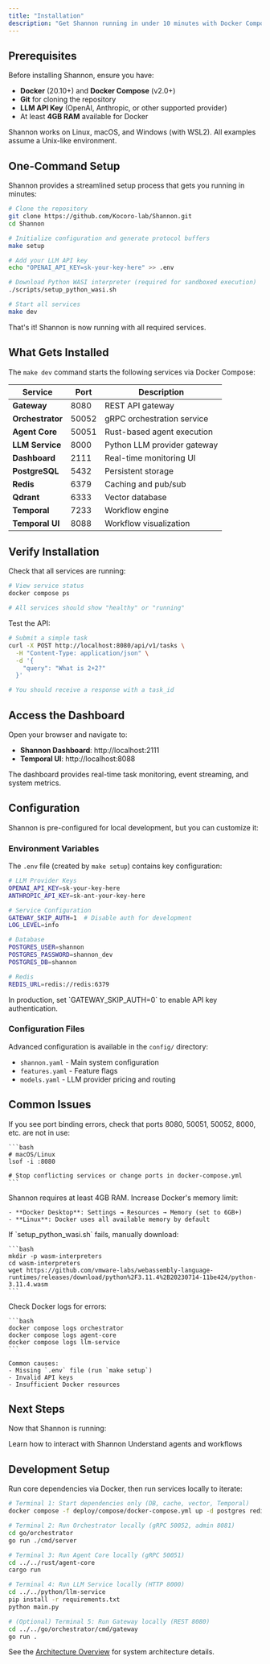 ```yaml
---
title: "Installation"
description: "Get Shannon running in under 10 minutes with Docker Compose"
---
```


## Prerequisites

Before installing Shannon, ensure you have:

- **Docker** (20.10+) and **Docker Compose** (v2.0+)
- **Git** for cloning the repository
- **LLM API Key** (OpenAI, Anthropic, or other supported provider)
- At least **4GB RAM** available for Docker

<Note>
Shannon works on Linux, macOS, and Windows (with WSL2). All examples assume a Unix-like environment.
</Note>

## One-Command Setup

Shannon provides a streamlined setup process that gets you running in minutes:

```bash
# Clone the repository
git clone https://github.com/Kocoro-lab/Shannon.git
cd Shannon

# Initialize configuration and generate protocol buffers
make setup

# Add your LLM API key
echo "OPENAI_API_KEY=sk-your-key-here" >> .env

# Download Python WASI interpreter (required for sandboxed execution)
./scripts/setup_python_wasi.sh

# Start all services
make dev
```

That's it! Shannon is now running with all required services.

## What Gets Installed

The `make dev` command starts the following services via Docker Compose:

| Service | Port | Description |
|---------|------|-------------|
| **Gateway** | 8080 | REST API gateway |
| **Orchestrator** | 50052 | gRPC orchestration service |
| **Agent Core** | 50051 | Rust-based agent execution |
| **LLM Service** | 8000 | Python LLM provider gateway |
| **Dashboard** | 2111 | Real-time monitoring UI |
| **PostgreSQL** | 5432 | Persistent storage |
| **Redis** | 6379 | Caching and pub/sub |
| **Qdrant** | 6333 | Vector database |
| **Temporal** | 7233 | Workflow engine |
| **Temporal UI** | 8088 | Workflow visualization |

## Verify Installation

Check that all services are running:

```bash
# View service status
docker compose ps

# All services should show "healthy" or "running"
```

Test the API:

```bash
# Submit a simple task
curl -X POST http://localhost:8080/api/v1/tasks \
  -H "Content-Type: application/json" \
  -d '{
    "query": "What is 2+2?"
  }'

# You should receive a response with a task_id
```

## Access the Dashboard

Open your browser and navigate to:

- **Shannon Dashboard**: http://localhost:2111
- **Temporal UI**: http://localhost:8088

The dashboard provides real-time task monitoring, event streaming, and system metrics.

## Configuration

Shannon is pre-configured for local development, but you can customize it:

### Environment Variables

The `.env` file (created by `make setup`) contains key configuration:

```bash
# LLM Provider Keys
OPENAI_API_KEY=sk-your-key-here
ANTHROPIC_API_KEY=sk-ant-your-key-here

# Service Configuration
GATEWAY_SKIP_AUTH=1  # Disable auth for development
LOG_LEVEL=info

# Database
POSTGRES_USER=shannon
POSTGRES_PASSWORD=shannon_dev
POSTGRES_DB=shannon

# Redis
REDIS_URL=redis://redis:6379
```

<Warning>
In production, set `GATEWAY_SKIP_AUTH=0` to enable API key authentication.
</Warning>

### Configuration Files

Advanced configuration is available in the `config/` directory:

- `shannon.yaml` - Main system configuration
- `features.yaml` - Feature flags
- `models.yaml` - LLM provider pricing and routing

## Common Issues

<AccordionGroup>
  <Accordion title="Port conflicts">
    If you see port binding errors, check that ports 8080, 50051, 50052, 8000, etc. are not in use:

    ```bash
    # macOS/Linux
    lsof -i :8080

    # Stop conflicting services or change ports in docker-compose.yml
    ```
  </Accordion>

  <Accordion title="Docker memory issues">
    Shannon requires at least 4GB RAM. Increase Docker's memory limit:

    - **Docker Desktop**: Settings → Resources → Memory (set to 6GB+)
    - **Linux**: Docker uses all available memory by default
  </Accordion>

  <Accordion title="Python WASI download fails">
    If `setup_python_wasi.sh` fails, manually download:

    ```bash
    mkdir -p wasm-interpreters
    cd wasm-interpreters
    wget https://github.com/vmware-labs/webassembly-language-runtimes/releases/download/python%2F3.11.4%2B20230714-11be424/python-3.11.4.wasm
    ```
  </Accordion>

  <Accordion title="Services won't start">
    Check Docker logs for errors:

    ```bash
    docker compose logs orchestrator
    docker compose logs agent-core
    docker compose logs llm-service
    ```

    Common causes:
    - Missing `.env` file (run `make setup`)
    - Invalid API keys
    - Insufficient Docker resources
  </Accordion>
</AccordionGroup>

## Next Steps

Now that Shannon is running:

<CardGroup cols={2}>
  <Card
    title="Submit Your First Task"
    icon="rocket"
    href="/quickstart/quickstart"
  >
    Learn how to interact with Shannon
  </Card>
  <Card
    title="Core Concepts"
    icon="book"
    href="/quickstart/concepts/agents"
  >
    Understand agents and workflows
  </Card>
</CardGroup>

## Development Setup

Run core dependencies via Docker, then run services locally to iterate:

```bash
# Terminal 1: Start dependencies only (DB, cache, vector, Temporal)
docker compose -f deploy/compose/docker-compose.yml up -d postgres redis qdrant temporal

# Terminal 2: Run Orchestrator locally (gRPC 50052, admin 8081)
cd go/orchestrator
go run ./cmd/server

# Terminal 3: Run Agent Core locally (gRPC 50051)
cd ../../rust/agent-core
cargo run

# Terminal 4: Run LLM Service locally (HTTP 8000)
cd ../../python/llm-service
pip install -r requirements.txt
python main.py

# (Optional) Terminal 5: Run Gateway locally (REST 8080)
cd ../../go/orchestrator/cmd/gateway
go run .
```

See the [Architecture Overview](/architecture/overview) for system architecture details.
